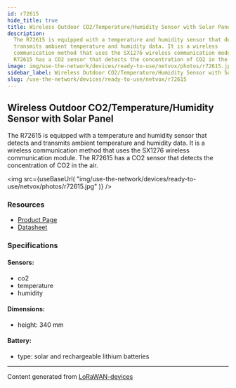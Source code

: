 ```yaml
---
id: r72615
hide_title: true
title: Wireless Outdoor CO2/Temperature/Humidity Sensor with Solar Panel
description:
  The R72615 is equipped with a temperature and humidity sensor that detects and
  transmits ambient temperature and humidity data. It is a wireless
  communication method that uses the SX1276 wireless communication module. The
  R72615 has a CO2 sensor that detects the concentration of CO2 in the air.
image: img/use-the-network/devices/ready-to-use/netvox/photos/r72615.jpg
sidebar_label: Wireless Outdoor CO2/Temperature/Humidity Sensor with Solar Panel
slug: /use-the-network/devices/ready-to-use/netvox/r72615
---
```



## Wireless Outdoor CO2/Temperature/Humidity Sensor with Solar Panel

The R72615 is equipped with a temperature and humidity sensor that detects and
transmits ambient temperature and humidity data. It is a wireless communication
method that uses the SX1276 wireless communication module. The R72615 has a CO2
sensor that detects the concentration of CO2 in the air.

<img
  src={useBaseUrl(
    "img/use-the-network/devices/ready-to-use/netvox/photos/r72615.jpg"
  )}
/>

### Resources

- [Product Page](http://www.netvox.com.tw/product.asp?pro=R72615)
- [Datasheet](http://www.netvox.com.tw/um/R72615/R72615datasheet.pdf)

### Specifications

#### Sensors:

- co2
- temperature
- humidity

#### Dimensions:

- height: 340 mm

#### Battery:

- type: solar and rechargeable lithium batteries

---

Content generated from
[LoRaWAN-devices](https://github.com/TheThingsNetwork/lorawan-devices)
